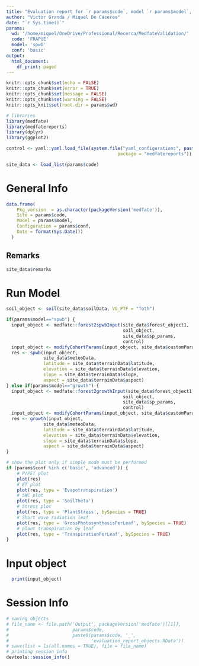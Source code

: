 ```yaml
---
title: "Evaluation report for `r params$code`, model `r params$model`, configuration `r params$conf`"
author: "Victor Granda / Miquel De Cáceres"
date: "`r Sys.time()`"
params:
  wd: '/home/miquel/OneDrive/Professional/Recerca/MedfateValidation/'
  code: 'FRAPUE'
  model: 'spwb'
  conf: 'basic'
output:
  html_document:
    df_print: paged
---
```


```r
knitr::opts_chunk$set(echo = FALSE)
knitr::opts_chunk$set(error = TRUE)
knitr::opts_chunk$set(message = FALSE)
knitr::opts_chunk$set(warning = FALSE)
knitr::opts_knit$set(root.dir = params$wd)

# libraries
library(medfate)
library(medfatereports)
library(dplyr)
library(ggplot2)
```

```r

control <- yaml::yaml.load_file(system.file("yaml_configurations", paste0(params$conf, ".yaml"),
                                          package = "medfatereports"))

site_data <- load_list(params$code)

```

# General Info

```r
data.frame(
    Pkg_version  = as.character(packageVersion('medfate')),
    Site = params$code,
    Model = params$model,
    Configuration = params$conf,
    Date = format(Sys.Date())
  )
```

## Remarks

```r
site_data$remarks
```


# Run Model

```r
soil_object <- soil(site_data$soilData, VG_PTF = "Toth")

if(params$model=="spwb") {
  input_object <- medfate::forest2spwbInput(site_data$forest_object1, 
                                            soil_object, 
                                            site_data$sp_params, 
                                            control)
  input_object <- modifyCohortParams(input_object, site_data$customParams)
  res <- spwb(input_object,
              site_data$meteoData, 
              latitude = site_data$terrainData$latitude, 
              elevation = site_data$terrainData$elevation, 
              slope = site_data$terrainData$slope, 
              aspect = site_data$terrainData$aspect)
} else if(params$model=="growth") {
  input_object <- medfate::forest2growthInput(site_data$forest_object1, 
                                            soil_object, 
                                            site_data$sp_params, 
                                            control)
  input_object <- modifyCohortParams(input_object, site_data$customParams)
  res <- growth(input_object,
              site_data$meteoData, 
              latitude = site_data$terrainData$latitude, 
              elevation = site_data$terrainData$elevation, 
              slope = site_data$terrainData$slope, 
              aspect = site_data$terrainData$aspect)
}
```

```r
# show the plot only if simple mode must be performed
if (params$conf %in% c('basic', 'advanced')) {
    # P/PET plot
    plot(res)
    # ET plot
    plot(res, type = 'Evapotranspiration')
    # SWC plot
    plot(res, type = 'SoilTheta')
    # Stress plot
    plot(res, type = 'PlantStress', bySpecies = TRUE)
    # Short wave radiation leaf
    plot(res, type = 'GrossPhotosynthesisPerLeaf', bySpecies = TRUE)
    # plant transpiration by leaf
    plot(res, type = 'TranspirationPerLeaf', bySpecies = TRUE)
}
```


# Input object

```r
  print(input_object)
```

# Session Info

```r
# saving objects
# file_name <- file.path('Output', packageVersion('medfate')[[1]],
#                        params$code,
#                        paste0(params$code, '_',
#                               'evaluation_report_objects.RData'))
# save(list = ls(all.names = TRUE), file = file_name)
# printing session info
devtools::session_info()
```

